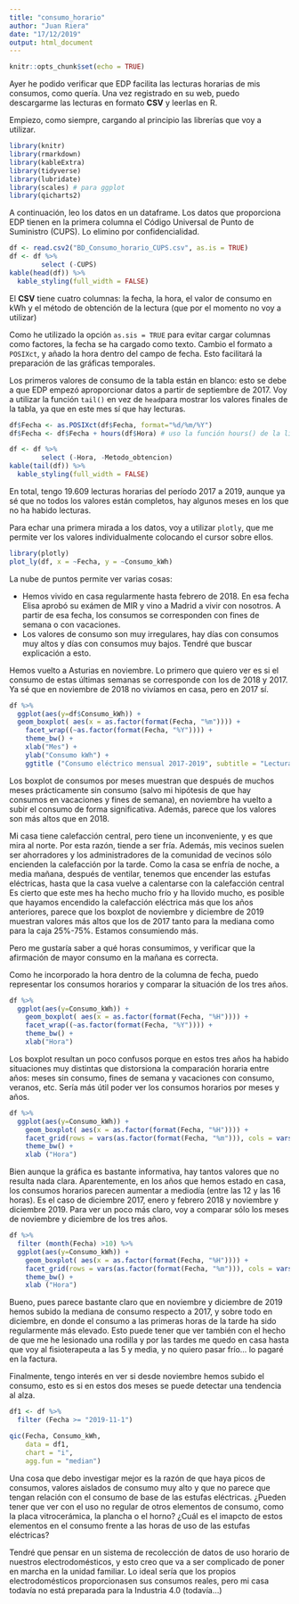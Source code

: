 ```yaml
---
title: "consumo_horario"
author: "Juan Riera"
date: "17/12/2019"
output: html_document
---
```


```r
knitr::opts_chunk$set(echo = TRUE)
```

Ayer he podido verificar que EDP facilita las lecturas horarias de mis consumos, como quería. Una vez registrado en su web, puedo descargarme las lecturas en formato **CSV** y leerlas en R. 

Empiezo, como siempre, cargando al principio las librerías que voy a utilizar.

```r
library(knitr)
library(rmarkdown)
library(kableExtra)
library(tidyverse)
library(lubridate)
library(scales) # para ggplot
library(qicharts2)
```

A continuación, leo los datos en un dataframe. Los datos que proporciona EDP tienen en la primera columna el Código Universal de Punto de Suministro (CUPS). Lo elimino por confidencialidad.

```r
df <- read.csv2("BD_Consumo_horario_CUPS.csv", as.is = TRUE)
df <- df %>%
        select (-CUPS)
kable(head(df)) %>%
  kable_styling(full_width = FALSE)

```

El **CSV** tiene cuatro columnas: la fecha, la hora, el valor de consumo en kWh y el método de obtención de la lectura (que por el momento no voy a utilizar)

Como he utilizado la opción `as.sis = TRUE` para evitar cargar columnas como factores, la fecha se ha cargado como texto. Cambio el formato a `POSIXct`, y añado la hora dentro del campo de fecha. Esto facilitará la preparación de las gráficas temporales.

Los primeros valores de consumo de la tabla están en blanco: esto se debe a que EDP empezó aproporcionar datos a partir de septiembre de 2017. Voy a utilizar la función `tail()` en vez de `head`para mostrar los valores finales de la tabla, ya que en este mes sí que hay lecturas.

```r
df$Fecha <- as.POSIXct(df$Fecha, format="%d/%m/%Y")
df$Fecha <- df$Fecha + hours(df$Hora) # uso la función hours() de la librería lubridate()

df <- df %>%
        select (-Hora, -Metodo_obtencion)
kable(tail(df)) %>%
  kable_styling(full_width = FALSE)

```

En total, tengo 19.609 lecturas horarias del período 2017 a 2019, aunque ya sé que no todos los valores están completos, hay algunos meses en los que no ha habido lecturas.

Para echar una primera mirada a los datos, voy a utilizar `plotly`, que me permite ver los valores individualmente colocando el cursor sobre ellos.

```r
library(plotly)
plot_ly(df, x = ~Fecha, y = ~Consumo_kWh)
```

La nube de puntos permite ver varias cosas:

* Hemos vivido en casa regularmente hasta febrero de 2018. En esa fecha Elisa aprobó su exámen de MIR y vino a Madrid a vivir con nosotros. A partir de esa fecha, los consumos se corresponden con fines de semana o con vacaciones.
* Los valores de consumo son muy irregulares, hay días con consumos muy altos y días con consumos muy bajos. Tendré que buscar explicación a esto.

Hemos vuelto a Asturias en noviembre. Lo primero que quiero ver es si el consumo de estas últimas semanas se corresponde con los de 2018 y 2017. Ya sé que en noviembre de 2018 no vivíamos en casa, pero en 2017 sí.

```r
df %>%
  ggplot(aes(y=df$Consumo_kWh)) +
  geom_boxplot( aes(x = as.factor(format(Fecha, "%m")))) +
    facet_wrap((~as.factor(format(Fecha, "%Y")))) +
    theme_bw() +
    xlab("Mes") +
    ylab("Consumo kWh") +
    ggtitle ("Consumo eléctrico mensual 2017-2019", subtitle = "Lecturas horarias para el período") 

```

Los boxplot de consumos por meses muestran que después de muchos meses prácticamente sin consumo (salvo mi hipótesis de que hay consumos en vacaciones y fines de semana), en noviembre ha vuelto a subir el consumo de forma significativa. Además, parece que los valores son más altos que en 2018. 

Mi casa tiene calefacción central, pero tiene un inconveniente, y es que mira al norte. Por esta razón, tiende a ser fría. Además, mis vecinos suelen ser ahorradores y los administradores de la comunidad de vecinos sólo encienden la calefacción por la tarde. Como la casa se enfría de noche, a media mañana, después de ventilar, tenemos que encender las estufas eléctricas, hasta que la casa vuelve a calentarse con la calefacción central Es cierto que este mes ha hecho mucho frío y ha llovido mucho, es posible que hayamos encendido la calefacción eléctrica más que los años anteriores, parece que los boxplot de noviembre y diciembre de 2019 muestran valores más altos que los de 2017 tanto para la mediana como para la caja 25%-75%. Estamos consumiendo más. 

Pero me gustaría saber a qué horas consumimos, y verificar que la afirmación de mayor consumo en la mañana es correcta.

Como he incorporado la hora dentro de la columna de fecha, puedo representar los consumos horarios y comparar la situación de los tres años.

```r
df %>%
  ggplot(aes(y=Consumo_kWh)) +
    geom_boxplot( aes(x = as.factor(format(Fecha, "%H")))) +
    facet_wrap((~as.factor(format(Fecha, "%Y")))) +
    theme_bw() +
    xlab("Hora")
```

Los boxplot resultan un poco confusos porque en estos tres años ha habido situaciones muy distintas que distorsiona la comparación horaria entre años: meses sin consumo, fines de semana y vacaciones con consumo, veranos, etc. Sería más útil poder ver los consumos horarios por meses y años.

```r
df %>%
  ggplot(aes(y=Consumo_kWh)) +
    geom_boxplot( aes(x = as.factor(format(Fecha, "%H")))) +
    facet_grid(rows = vars(as.factor(format(Fecha, "%m"))), cols = vars(as.factor(format(Fecha, "%Y")))) +
    theme_bw() +
    xlab ("Hora")
```

Bien aunque la gráfica es bastante informativa, hay tantos valores que no resulta nada clara.
Aparentemente, en los años que hemos estado en casa, los consumos horarios parecen aumentar a mediodía (entre las 12 y las 16 horas). Es el caso de diciembre 2017, enero y febrero 2018 y noviembre y diciembre 2019.
Para ver un poco más claro, voy a comparar sólo los meses de noviembre y diciembre de los tres años.

```r
df %>%
  filter (month(Fecha) >10) %>%
  ggplot(aes(y=Consumo_kWh)) +
    geom_boxplot( aes(x = as.factor(format(Fecha, "%H")))) +
    facet_grid(rows = vars(as.factor(format(Fecha, "%m"))), cols = vars(as.factor(format(Fecha, "%Y")))) +
    theme_bw() +
    xlab ("Hora")
```

Bueno, pues parece bastante claro que en noviembre y diciembre de 2019 hemos subido la mediana de consumo respecto a 2017, y sobre todo en diciembre, en donde el consumo a las primeras horas de la tarde ha sido regularmente más elevado. Esto puede tener que ver también con el hecho de que me he lesionado una rodilla y por las tardes me quedo en casa hasta que voy al fisioterapeuta a las 5 y  media, y no quiero pasar frío... lo pagaré en la factura.

Finalmente, tengo interés en ver si desde noviembre hemos subido el consumo, esto es si en estos dos meses se puede detectar una tendencia al alza.

```r
df1 <- df %>%
  filter (Fecha >= "2019-11-1")

qic(Fecha, Consumo_kWh, 
    data = df1,
    chart = "i",
    agg.fun = "median")
```

Una cosa que debo investigar mejor es la razón de que haya picos de consumos, valores aislados de consumo muy alto y que no parece que tengan relación con el consumo de base de las estufas eléctricas. ¿Pueden tener que ver con el uso no regular de otros elementos de consumo, como la placa vitrocerámica, la plancha o el horno? ¿Cuál es el imapcto de estos elementos en el consumo frente a las horas de uso de las estufas eléctricas?

Tendré que pensar en un sistema de recolección de datos de uso horario de nuestros electrodomésticos, y esto creo que va a ser complicado de poner en marcha en la unidad familiar. Lo ideal sería que los propios electrodomésticos proporcionasen sus consumos reales, pero mi casa todavía no está preparada para la Industria 4.0 (todavía...)


